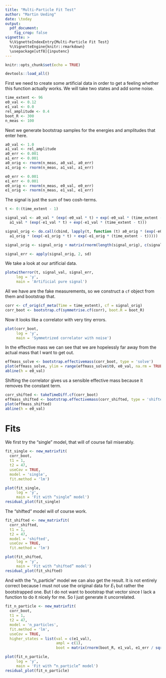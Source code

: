 ```yaml
---
title: "Multi-Particle Fit Test"
author: "Martin Ueding"
date: \today
output:
  pdf_document:
    fig_crop: false
vignette: >
  %\VignetteIndexEntry{Multi-Particle Fit Test}
  %\VignetteEngine{knitr::rmarkdown}
  \usepackage[utf8]{inputenc}
---
```


```r
knitr::opts_chunk$set(echo = TRUE)

devtools::load_all()
```

First we need to create some artificial data in order to get a feeling whether this function actually works. We will take two states and add some noise.

```r
time_extent <- 96
e0_val <- 0.12
e1_val <- 0.0
rel_amplitude <- 0.4
boot_R <- 300
n_meas <- 100
```

Next we generate bootstrap samples for the energies and amplitudes that enter here.

```r
a0_val <- 1.0
a1_val <- rel_amplitude
a0_err <- 0.001
a1_err <- 0.001
a0_orig <- rnorm(n_meas, a0_val, a0_err)
a1_orig <- rnorm(n_meas, a1_val, a1_err)

e0_err <- 0.001
e1_err <- 0.001
e0_orig <- rnorm(n_meas, e0_val, e0_err)
e1_orig <- rnorm(n_meas, e1_val, e1_err)
```

The signal is just the sum of two cosh-terms.

```r
t <- 0:(time_extent - 1)

signal_val <- a0_val * (exp(-e0_val * t) + exp(-e0_val * (time_extent - t))) +
  a1_val * (exp(-e1_val * t) + exp(-e1_val * (time_extent - t)))

signal_orig <- do.call(cbind, lapply(t, function (t) a0_orig * (exp(-e0_orig * t) + exp(-e0_orig * (time_extent - t))) +
  a1_orig * (exp(-e1_orig * t) + exp(-e1_orig * (time_extent - t)))))

signal_orig <- signal_orig + matrix(rnorm(length(signal_orig), c(signal_orig), 0.1), ncol = ncol(signal_orig))

signal_err <- apply(signal_orig, 2, sd)
```

We take a look at our artificial data.

```r
plotwitherror(t, signal_val, signal_err,
     log = 'y',
     main = 'Artificial pure signal')
```

All we have are the fake measurements, so we construct a `cf` object from them and bootstrap that.

```r
corr <- cf_orig(cf_meta(Time = time_extent), cf = signal_orig)
corr_boot <- bootstrap.cf(symmetrise.cf(corr), boot.R = boot_R)
```

Now it looks like a correlator with very tiny errors.

```r
plot(corr_boot,
     log = 'y',
     main = 'Symmetrized correlator with noise')
```

In the effective mass we can see that we are hopelessly far away from the actual mass that I want to get out.

```r
effmass_solve <- bootstrap.effectivemass(corr_boot, type = 'solve')
plot(effmass_solve, ylim = range(effmass_solve$t0, e0_val, na.rm = TRUE))
abline(h = e0_val)
```

Shifting the correlator gives us a sensible effective mass because it removes the constant term.

```r
corr_shifted <- takeTimeDiff.cf(corr_boot)
effmass_shifted <- bootstrap.effectivemass(corr_shifted, type = 'shifted')
plot(effmass_shifted)
abline(h = e0_val)
```

# Fits

We first try the “single” model, that will of course fail miserably.

```r
fit_single <- new_matrixfit(
  corr_boot,
  t1 = 1,
  t2 = 47,
  useCov = TRUE,
  model = 'single',
  fit.method = 'lm')

plot(fit_single,
     log = 'y',
     main = 'Fit with “single” model')
residual_plot(fit_single)
```

The “shifted” model will of course work.

```r
fit_shifted <- new_matrixfit(
  corr_shifted,
  t1 = 1,
  t2 = 47,
  model = 'shifted',
  useCov = TRUE,
  fit.method = 'lm')

plot(fit_shifted,
     log = 'y',
     main = 'Fit with “shifted” model')
residual_plot(fit_shifted)
```

And with the “n_particle” model we can also get the result. It is not entirely correct because I must not use the original data for $E_1$ but rather the bootstrapped one. But I do not want to bootstrap that vector since I lack a function to do it nicely for me. So I just generate it uncorrelated.

```r
fit_n_particle <- new_matrixfit(
  corr_boot,
  t1 = 1,
  t2 = 47,
  model = 'n_particles',
  fit.method = 'lm',
  useCov = TRUE,
  higher_states = list(val = c(e1_val),
                       ampl = c(1),
                       boot = matrix(rnorm(boot_R, e1_val, e1_err / sqrt(n_meas)), ncol = 1)))

plot(fit_n_particle,
     log = 'y',
     main = 'Fit with “n_particle” model')
residual_plot(fit_n_particle)
```
